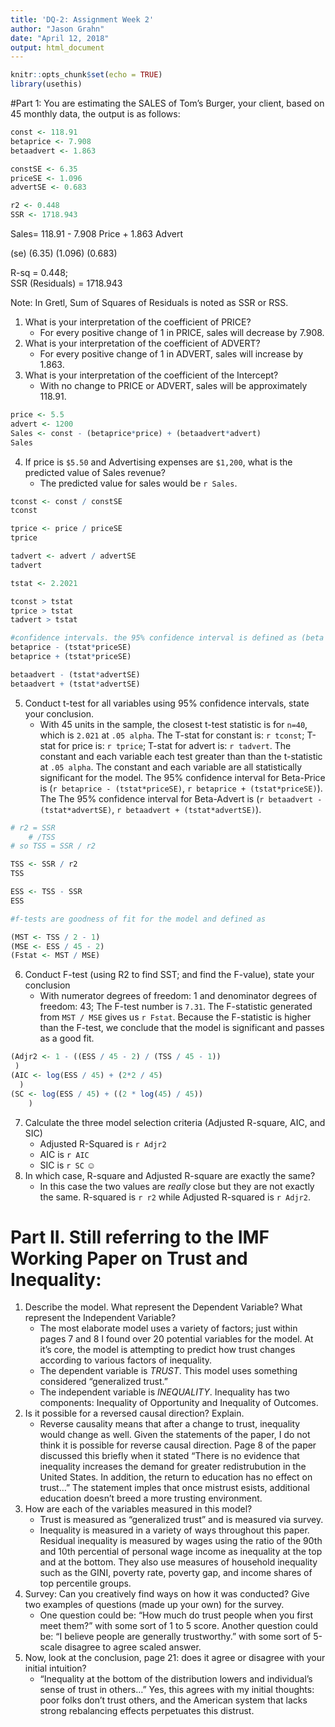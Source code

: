 ---
title: 'DQ-2: Assignment Week 2'
author: "Jason Grahn"
date: "April 12, 2018"
output: html_document
---

```{r setup, include=FALSE}
knitr::opts_chunk$set(echo = TRUE)
library(usethis)

```


#Part 1:  You are estimating the SALES of Tom’s Burger, your client, based on 45 monthly data, the output is as follows:

```{r add standard variables, include=FALSE}
const <- 118.91
betaprice <- 7.908
betaadvert <- 1.863

constSE <- 6.35
priceSE <- 1.096
advertSE <- 0.683

r2 <- 0.448
SSR <- 1718.943
```


Sales=  118.91  - 7.908 Price + 1.863 Advert

(se)    (6.35)    (1.096)       (0.683)

R-sq = 0.448;  
SSR (Residuals) = 1718.943

Note:  In Gretl, Sum of Squares of Residuals is noted as SSR or RSS.

1. What is your interpretation of the coefficient of PRICE?
    * For every positive change of 1 in PRICE, sales will decrease by 7.908.


2. What is your interpretation of the coefficient of ADVERT?
    * For every positive change of 1 in ADVERT, sales will increase by 1.863.


3. What is your interpretation of the coefficient of the Intercept?
    * With no change to PRICE or ADVERT, sales will be approximately 118.91.


```{r predict sales, include=FALSE}
price <- 5.5
advert <- 1200
Sales <- const - (betaprice*price) + (betaadvert*advert)
Sales
```

4. If price is `$5.50` and Advertising expenses are `$1,200`, what is the predicted value of Sales revenue?
    * The predicted value for sales would be `r Sales`.
    
    
```{r question 5 code, include=FALSE}
tconst <- const / constSE
tconst

tprice <- price / priceSE
tprice

tadvert <- advert / advertSE
tadvert

tstat <- 2.2021

tconst > tstat 
tprice > tstat 
tadvert > tstat 

#confidence intervals. the 95% confidence interval is defined as (beta - Tstat * SE) and (beta + Tstat * SE)
betaprice - (tstat*priceSE)
betaprice + (tstat*priceSE)

betaadvert - (tstat*advertSE)
betaadvert + (tstat*advertSE)
```    
5. Conduct t-test for all variables using 95% confidence intervals, state your conclusion.
    * With 45 units in the sample, the closest t-test statistic is for `n=40`, which is `2.021` at `.05 alpha`. The T-stat for constant is: `r tconst`; T-stat for price is: `r tprice`; T-stat for advert is: `r tadvert`. The constant and each variable each test greater than than the t-statistic at `.05 alpha`. The constant and each variable are all statistically significant for the model. The 95% confidence interval for Beta-Price is (`r betaprice - (tstat*priceSE)`, `r betaprice + (tstat*priceSE)`). The The 95% confidence interval for Beta-Advert is (`r betaadvert - (tstat*advertSE)`, `r betaadvert + (tstat*advertSE)`).

```{r question 6 code ftest, include=FALSE}
# r2 = SSR 
    # /TSS    
# so TSS = SSR / r2

TSS <- SSR / r2
TSS

ESS <- TSS - SSR
ESS

#f-tests are goodness of fit for the model and defined as 

(MST <- TSS / 2 - 1)
(MSE <- ESS / 45 - 2)
(Fstat <- MST / MSE)

```
6. Conduct F-test (using R2 to find SST; and find the F-value), state your conclusion
    * With numerator degrees of freedom: 1 and denominator degrees of freedom: 43; The F-test number is `7.31`. The F-statistic generated from `MST / MSE` gives us `r Fstat`. Because the F-statistic is higher than the F-test, we conclude that the model is significant and passes as a good fit.

```{r question 7 code, include=FALSE}
(Adjr2 <- 1 - ((ESS / 45 - 2) / (TSS / 45 - 1))
 )
(AIC <- log(ESS / 45) + (2*2 / 45)
  )
(SC <- log(ESS / 45) + ((2 * log(45) / 45))
    )
```
    
7. Calculate the three model selection criteria (Adjusted R-square, AIC, and SIC)
    * Adjusted R-Squared is `r Adjr2`
    * AIC is `r AIC` 
    * SIC is `r SC` ☺ 
    
    
8. In which case, R-square and Adjusted R-square are exactly the same?
    * In this case the two values are _really_ close but they are not exactly the same. R-squared is `r r2` while Adjusted R-squared is `r Adjr2`.
    

# Part II.  Still referring to the IMF Working Paper on Trust and Inequality:

1. Describe the model. What represent the Dependent Variable? What represent the Independent Variable?
    * The most elaborate model uses a variety of factors; just within pages 7 and 8 I found over 20 potential variables for the model. At it's core, the model is attempting to predict how trust changes according to various factors of inequality. 
    * The dependent variable is _TRUST_. This model uses something considered "generalized trust."
    * The independent variable is _INEQUALITY_. Inequality has two components: Inequality of Opportunity and Inequality of Outcomes. 


4. Is it possible for a reversed causal direction?  Explain.
    * Reverse causality means that after a change to trust, inequality would change as well. Given the statements of the paper, I do not think it is possible for reverse causal direction. Page 8 of the paper discussed this briefly when it stated "There is no evidence that inequality increases the demand for greater redistrubution in the United States. In addition, the return to education has no effect on trust..." The statement imples that once mistrust esists, additional education doesn't breed a more trusting environment.  


5. How are each of the variables measured in this model?
    * Trust is measured as "generalized trust" and is measured via survey. 
    * Inequality is measured in a variety of ways throughout this paper. Residual inequality is measured by wages using the ratio of the 90th and 10th percential of personal wage income as inequality at the top and at the bottom. They also use measures of household inequality such as the GINI, poverty rate, poverty gap, and income shares of top percentile groups. 
    

6. Survey: Can you creatively find ways on how it was conducted? Give two examples of questions (made up your own) for the survey.
    * One question could be: "How much do trust people when you first meet them?" with some sort of 1 to 5 score. Another question could be: "I believe people are generally trustworthy." with some sort of 5-scale disagree to agree scaled answer. 
    

7. Now, look at the conclusion, page 21: does it agree or disagree with your initial intuition?
    * "Inequality at the bottom of the distribution lowers and individual's sense of trust in others..." Yes, this agrees with my initial thoughts: poor folks don't trust others, and the American system that lacks strong rebalancing effects perpetuates this distrust.  